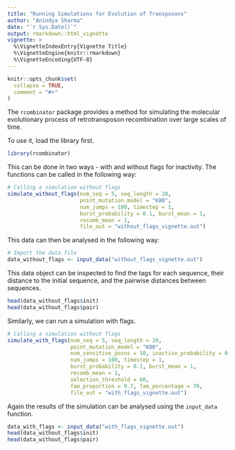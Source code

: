 ```yaml
---
title: "Running Simulations for Evolution of Transposons"
author: "Anindya Sharma"
date: "`r Sys.Date()`"
output: rmarkdown::html_vignette
vignette: >
  %\VignetteIndexEntry{Vignette Title}
  %\VignetteEngine{knitr::rmarkdown}
  %\VignetteEncoding{UTF-8}
---
```


```r
knitr::opts_chunk$set(
  collapse = TRUE,
  comment = "#>"
)
```

The `rcombinator` package provides a method for simulating the molecular
evolutionary process of retrotransposon recombination over large scales of time.

To use it, load the library first.
```r
library(rcombinator)
```

This can be done in two ways - with and without flags for inactivity.
The functions can be called in the following way:

```r
# Calling a simulation without flags
simulate_without_flags(num_seq = 5, seq_length = 20,
                       point_mutation_model = "K80",
                       num_jumps = 100, timestep = 1,
                       burst_probability = 0.1, burst_mean = 1,
                       recomb_mean = 1,
                       file_out = "without_flags_vignette.out")
```

This data can then be analysed in the following way:

```r
# Import the data file
data_without_flags <- input_data("without_flags_vignette.out")
```

This data object can be inspected to find the tags for each sequence, their distance to the initial sequence, and the pairwise distances between sequences.

```r
head(data_without_flags$init)
head(data_without_flags$pair)
```

Similarly, we can run a simulation with flags.

```r
# Calling a simulation without flags
simulate_with_flags(num_seq = 5, seq_length = 20,
                    point_mutation_model = "K80",
                    num_sensitive_posns = 10, inactive_probability = 0.1, 
                    num_jumps = 100, timestep = 1,
                    burst_probability = 0.1, burst_mean = 1,
                    recomb_mean = 1,
                    selection_threshold = 60, 
                    fam_proportion = 0.7, fam_percentage = 70,
                    file_out = "with_flags_vignette.out")
```

Again the results of the simulation can be analysed using the `input_data` function.

```r
data_with_flags <- input_data("with_flags_vignette.out")
head(data_without_flags$init)
head(data_without_flags$pair)
```